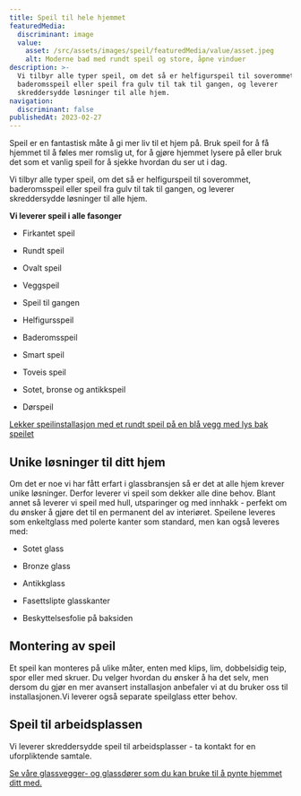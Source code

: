 ```yaml
---
title: Speil til hele hjemmet
featuredMedia:
  discriminant: image
  value:
    asset: /src/assets/images/speil/featuredMedia/value/asset.jpeg
    alt: Moderne bad med rundt speil og store, åpne vinduer
description: >-
  Vi tilbyr alle typer speil, om det så er helfigurspeil til soverommet,
  baderomsspeil eller speil fra gulv til tak til gangen, og leverer
  skreddersydde løsninger til alle hjem.
navigation:
  discriminant: false
publishedAt: 2023-02-27
---
```


Speil er en fantastisk måte å gi mer liv til et hjem på. Bruk speil for å få hjemmet til å føles mer romslig ut, for å gjøre hjemmet lysere på eller bruk det som et vanlig speil for å sjekke hvordan du ser ut i dag.

Vi tilbyr alle typer speil, om det så er helfigurspeil til soverommet, baderomsspeil eller speil fra gulv til tak til gangen, og leverer skreddersydde løsninger til alle hjem.

**Vi leverer speil i alle fasonger**

- Firkantet speil

- Rundt speil

- Ovalt speil

- Veggspeil

- Speil til gangen

- Helfigursspeil

- Baderomsspeil

- Smart speil

- Toveis speil

- Sotet, bronse og antikkspeil

- Dørspeil

[Lekker speilinstallasjon med et rundt speil på en blå vegg med lys bak speilet](https://cdn.sanity.io/images/csbn9wp4/transformed-data/74cc70de0c22e8c77052d46c4dcc00cc204df5aa-1440x900.jpg)

## Unike løsninger til ditt hjem

Om det er noe vi har fått erfart i glassbransjen så er det at alle hjem krever unike løsninger. Derfor leverer vi speil som dekker alle dine behov. Blant annet så leverer vi speil med hull, utsparinger og med innhakk - perfekt om du ønsker å gjøre det til en permanent del av interiøret. Speilene leveres som enkeltglass med polerte kanter som standard, men kan også leveres med:

- Sotet glass

- Bronze glass

- Antikkglass

- Fasettslipte glasskanter

- Beskyttelsesfolie på baksiden

## Montering av speil

Et speil kan monteres på ulike måter, enten med klips, lim, dobbelsidig teip, spor eller med skruer. Du velger hvordan du ønsker å ha det selv, men dersom du gjør en mer avansert installasjon anbefaler vi at du bruker oss til installasjonen.Vi leverer også separate speilglass etter behov.

## Speil til arbeidsplassen

Vi leverer skreddersydde speil til arbeidsplasser - ta kontakt for en uforpliktende samtale.

[Se våre glassvegger- og glassdører som du kan bruke til å pynte hjemmet ditt med.](/smijernsdor)
